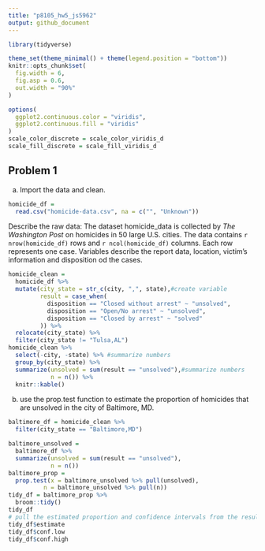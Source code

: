 ```yaml
---
title: "p8105_hw5_js5962"
output: github_document
---
```


```r
library(tidyverse)

theme_set(theme_minimal() + theme(legend.position = "bottom"))
knitr::opts_chunk$set(
  fig.width = 6,
  fig.asp = 0.6,
  out.width = "90%"
)

options(
  ggplot2.continuous.color = "viridis",
  ggplot2.continuous.fill = "viridis"
)
scale_color_discrete = scale_color_viridis_d
scale_fill_discrete = scale_fill_viridis_d
```


## Problem 1


a) Import the data and clean.

```r
homicide_df =
  read.csv("homicide-data.csv", na = c("", "Unknown")) 
```

Describe the raw data: The dataset homicide_data is collected by _The Washington Post_ on homicides in 50 large U.S. cities. The data contains `r nrow(homicide_df)` rows and `r ncol(homicide_df)` columns. Each row represents one case. Variables describe the report data, location, victim's information and disposition od the cases.

```r
homicide_clean =
  homicide_df %>% 
  mutate(city_state = str_c(city, ",", state),#create variable
         result = case_when(
           disposition == "Closed without arrest" ~ "unsolved",
           disposition == "Open/No arrest" ~ "unsolved",
           disposition == "Closed by arrest" ~ "solved"
         )) %>% 
  relocate(city_state) %>% 
  filter(city_state != "Tulsa,AL") 
homicide_clean %>% 
  select(-city, -state) %>% #summarize numbers
  group_by(city_state) %>% 
  summarize(unsolved = sum(result == "unsolved"),#summarize numbers
            n = n()) %>% 
  knitr::kable()
```

b) use the prop.test function to estimate the proportion of homicides that are unsolved in the city of Baltimore, MD.

```r
baltimore_df = homicide_clean %>% 
  filter(city_state == "Baltimore,MD")

baltimore_unsolved =     
  baltimore_df %>% 
  summarize(unsolved = sum(result == "unsolved"),
            n = n())
baltimore_prop =
  prop.test(x = baltimore_unsolved %>% pull(unsolved), 
          n = baltimore_unsolved %>% pull(n))
tidy_df = baltimore_prop %>% 
  broom::tidy()
tidy_df
# pull the estimated proportion and confidence intervals from the resulting tidy dataframe
tidy_df$estimate
tidy_df$conf.low
tidy_df$conf.high
```



